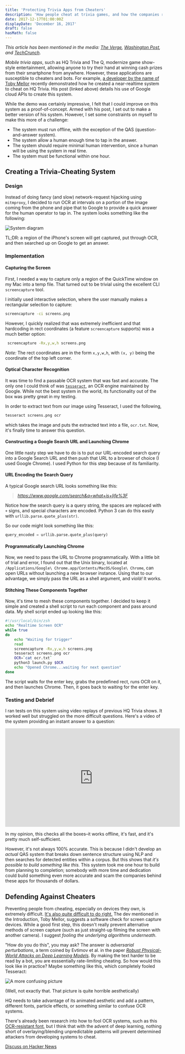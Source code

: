 ```yaml
---
title: 'Protecting Trivia Apps from Cheaters'
description: 'How people cheat at trivia games, and how the companies running them could stop this from happening.'
date: 2017-12-17T01:00:00Z
displayDate: 'December 16, 2017'
draft: false
hasMath: false
---
```



_This article has been mentioned in the media: [The Verge](https://www.theverge.com/2017/12/25/16817502/how-to-stop-hq-cheaters), [Washington Post](https://www.washingtonpost.com/graphics/2018/business/hq-trivia/), and [TechCrunch](https://techcrunch.com/2018/03/06/hq-trivia-questions/)_.

_Mobile trivia apps_, such as HQ Trivia and The Q, modernize game show-style entertainment, allowing anyone to try their hand at winning cash prizes from their smartphone from anywhere. However, these applications are susceptible to cheaters and bots. For example, [a developer by the name of Toby Mellor](https://medium.com/@tobymellor/hq-trivia-using-bots-to-win-money-from-online-game-shows-ce2a1b11828b) recently demonstrated how he created a near-realtime system to cheat on HQ Trivia. His post (linked above) details his use of Google cloud APIs to create this system.

While the demo was certainly impressive, I felt that I could improve on this system as a proof-of-concept. Armed with his post, I set out to make a better version of his system. However, I set some constraints on myself to make this more of a challenge:

- The system must run offline, with the exception of the QAS (question-and-answer system).
- The system allow a human enough time to tap in the answer.
- The system should require minimal human intervention, since a human will be using the system in real time.
- The system must be functional within one hour.

## Creating a Trivia-Cheating System

### Design

Instead of doing fancy (and slow) network-request hijacking using `mitmproxy`, I decided to run OCR at intervals on a portion of the image coming from the phone and pipe that to Google to provide a quick answer for the human operator to tap in. The system looks something like the following:

![System diagram](./images/trivia-diagram.png)

TL;DR: a region of the iPhone's screen will get captured, put through OCR, and then searched up on Google to get an answer.

### Implementation

#### Capturing the Screen

First, I needed a way to capture only a region of the QuickTime window on my Mac into a temp file. That turned out to be trivial using the excellent CLI `screencapture` tool.

I initially used interactive selection, where the user manually makes a rectangular selection to capture:

```bash
screencapture -ci screens.png
```

However, I quickly realized that was extremely inefficient and that hardcoding in rect coordinates (a feature `screencapture` supports) was a much better option:

```bash
 screencapture -Rx,y,w,h screens.png
```

_Note:_ The rect coordinates are in the form `x,y,w,h`, with `(x, y)` being the coordinate of the top left corner.

#### Optical Character Recognition

It was time to find a passable OCR system that was fast and accurate. The only one I could think of was [`tesseract`](https://github.com/tesseract-ocr/tesseract), an OCR engine maintained by Google. While not the best system in the world, its functionality out of the box was pretty great in my testing.

In order to extract text from our image using Tesseract, I used the following,

```bash
tesseract screens.png ocr
```

which takes the image and puts the extracted text into a file, `ocr.txt`. Now, it's finally time to answer this question.

#### Constructing a Google Search URL and Launching Chrome

One little nasty step we have to do is to put our URL-encoded search query into a Google Search URL and then push that URL to a browser of choice (I used Google Chrome). I used Python for this step because of its familiarity.

#### URL Encoding the Search Query

A typical Google search URL looks something like this:

> _https://www.google.com/search&q=what+is+life%3F_

Notice how the search query is a query string, the spaces are replaced with `+` signs, and special characters are encoded. Python 3 can do this easily with `urllib.parse.quote_plus(str)`.

So our code might look something like this:

```python
query_encoded = urllib.parse.quote_plus(query)
```

#### Programmatically Launching Chrome

Now, we need to pass the URL to Chrome programmatically. With a little bit of trial and error, I found out that the Unix binary, located at `/Applications/Google\ Chrome.app/Contents/MacOS/Google\ Chrome`, can open URLs without launching a new browser instance. Using that to our advantage, we simply pass the URL as a shell argument, and _violà!_ It works.

#### Stitching These Components Together

Now, it's time to mesh these components together. I decided to keep it simple and created a shell script to run each component and pass around data. My shell script ended up looking like this:

```bash
#!/usr/local/bin/zsh
echo "Realtime Screen OCR"
while true
do
    echo "Waiting for trigger"
    read
    screencapture -Rx,y,w,h screens.png
    tesseract screens.png ocr
    OCR=`cat ocr.txt`
    python3 launch.py $OCR
    echo "Opened Chrome...waiting for next question"
done
```

The script waits for the enter key, grabs the predefined rect, runs OCR on it, and then launches Chrome. Then, it goes back to waiting for the enter key.

### Testing and Debrief

I ran tests on this system using video replays of previous HQ Trivia shows. It worked well but struggled on the more difficult questions. Here's a video of the system providing an instant answer to a question:

<center>
  <iframe
    width="560"
    height="315"
    src="https://www.youtube-nocookie.com/embed/F1m6ZyqIvhs?rel=0"
    frameborder="0"
    allow="accelerometer; autoplay; encrypted-media; gyroscope; picture-in-picture"
    allowfullscreen
  ></iframe>
</center>

In my opinion, this checks all the boxes–it works offline, it's fast, and it's pretty much self-sufficient.

However, it's not always 100% accurate. This is because I didn't develop an _actual_ QAS system that breaks down sentence structure using NLP and then searches for detected entities within a corpus. But this shows that _it's possible to build something like this._ This system took me one hour to build from planning to completion; somebody with more time and dedication could build something even more accurate and scam the companies behind these apps for thousands of dollars.

## Defending Against Cheaters

Preventing people from cheating, especially on devices they own, is extremely difficult. [It's also quite difficult to do right.](https://en.wikipedia.org/wiki/Sony_BMG_copy_protection_rootkit_scandal) The dev mentioned in the Introduction, Toby Mellor, suggests a software check for screen capture devices. While a good first step, this doesn't really prevent alternative methods of screen capture (such as just straight-up filming the screen with another camera). I suggest _fooling the underlying algorithms underneath_.

"How do you do this", you may ask? The answer is _adversarial perturbations_, a term coined by Evtimov et al. in the paper _[Robust Physical-World Attacks on Deep Learning Models](https://arxiv.org/abs/1707.08945)_. By making the text harder to be read by a bot, you are esssentially rate-limiting cheating. So how would this look like in practice? Maybe something like this, which completely fooled Tesseract:

![A more confusing picture](./images/hq-fooled.png)

(Well, not exactly that. That picture is quite horrible aesthetically)

HQ needs to take advantage of its animated aesthetic and add a pattern, different fonts, particle effects, or something similar to confuse OCR systems.

There's already been research into how to fool OCR systems, such as this [OCR-resistant font](https://walkerart.org/magazine/sang-mun-defiant-typeface-nsa-privacy), but I think that with the advent of deep learning, nothing short of overlaying/blending unpredictable patterns will prevent determined attackers from developing systems to cheat.

[Discuss on Hacker News](https://news.ycombinator.com/item?id=15944171)

